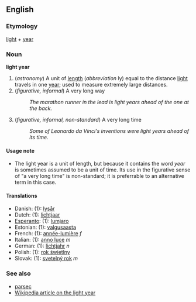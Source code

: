 ==English==
===Etymology===
[[light]] + [[year]]

===Noun===
'''light year'''

#(''astronomy'') A unit of [[length]] (''abbreviation'' ly) equal to the distance [[light]] travels in one [[year]]; used to measure extremely large distances.
#(''figurative, informal'') A very long way
#:''The marathon runner in the lead is light years ahead of the one at the back.''
#(''figurative, informal, non-standard'') A very long time
#:''Some of Leonardo da Vinci's inventions were light years ahead of its time.''

====Usage note====
*The light year is a unit of length, but because it contains the word ''year'' is sometimes assumed to be a unit of time.  Its use in the figurative sense of "a very long time" is non-standard; it is preferrable to an alternative term in this case.

==== Translations ====
*Danish: (1): [[lysår]]
*Dutch: (1): [[lichtjaar]]
*[[Esperanto]]: (1): [[lumjaro]]
*Estonian: (1): [[valgusaasta]]
*French: (1): [[année-lumière]] ''f''
*Italian: (1): [[anno luce]] ''m''
*German: (1): [[lichtjahr]] ''n''
*Polish: (1): [[rok świetlny]]
*Slovak: (1): [[svetelný rok]] ''m''

===See also===
*[[parsec]]
*[[en:Light_year|Wikipedia article on the light year]]